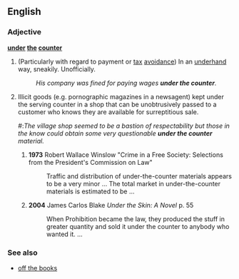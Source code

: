{{rfv|Counter?  "Misspelling" of [[under the table]], right?}}
==English==

===Adjective===
'''[[under]] [[the]] [[counter]]'''

# {{context|UK|colloquial}} (Particularly with regard to payment or [[tax]] [[avoidance]]) In an [[underhand]] way, sneakily. Unofficially.
#: ''His company was fined for paying wages '''under the counter'''.''
# {{UK}} Illicit goods (e.g. pornographic magazines in a newsagent) kept under the serving counter in a shop that can be unobtrusively passed to a customer who knows they are available for surreptitious sale.
##:''The village shop seemed to be a bastion of respectability but those in the know could obtain some very questionable '''under the counter''' material.''
##'''1973''' Robert Wallace Winslow "Crime in a Free Society: Selections from the President's Commission on Law"
##:Traffic and distribution of under-the-counter materials appears to be a very minor ... The total market in under-the-counter materials is estimated to be ...
##'''2004''' James Carlos Blake ''Under the Skin: A Novel'' p. 55
##:When Prohibition became the law, they produced the stuff in greater quantity and sold it under the counter to anybody who wanted it. ...

===See also===
*[[off the books]]